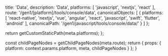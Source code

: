 
  title: 'Data',
  description: 'Data',
  platforms: [
    'javascript',
    'nextjs',
    'react'
  ],
  route: '/gen1/[platform]/tools/console/data',
  canonicalObjects: [
    {
      platforms: [
        'react-native',
        'nextjs',
        'vue',
        'angular',
        'react',
        'javascript',
        'swift',
        'flutter',
        'android'
      ],
      canonicalPath: '/gen1/javascript/tools/console/data/'
    }
  ]
};

  return getCustomStaticPath(meta.platforms);
};

  const childPageNodes = getChildPageNodes(meta.route);
  return {
    props: {
      platform: context.params.platform,
      meta,
      childPageNodes
    }
  };
}

<Overview childPageNodes={props.childPageNodes} />
